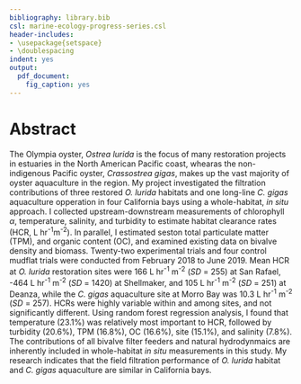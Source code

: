 ```yaml
---
bibliography: library.bib
csl: marine-ecology-progress-series.csl
header-includes:
- \usepackage{setspace}
- \doublespacing
indent: yes
output:
  pdf_document:
    fig_caption: yes
---
```


# Abstract

The Olympia oyster, *Ostrea lurida* is the focus of many restoration projects in estuaries in the North American Pacific coast, whearas the non-indigenous Pacific oyster, *Crassostrea gigas*, makes up the vast majority of oyster aquaculture in the region.
My project investigated the filtration contributions of three restored *O. lurida* habitats and one long-line *C. gigas* aquaculture opperation in four California bays using a whole-habitat, *in situ* approach.
I collected upstream-downstream measurements of chlorophyll $\alpha$, temperature, salinity, and turbidity to estimate habitat clearance rates (HCR, L hr^-1^m^-2^).
In parallel, I estimated seston total particulate matter (TPM), and organic content (OC), and examined existing data on bivalve density and biomass.
Twenty-two experimental trials and four control mudflat trials were conducted from February 2018 to June 2019.
Mean HCR at *O. lurida* restoration sites were 166 L hr^-1^ m^-2^ (*SD* = 255) at San Rafael, -464 L hr^-1^ m^-2^ (*SD* = 1420) at Shellmaker, and 105 L hr^-1^ m^-2^ (*SD* = 251) at Deanza, while the *C. gigas* aquaculture site at Morro Bay was 10.3 L hr^-1^ m^-2^ (*SD* = 257).
HCRs were highly variable within and among sites, and not significantly different. 
Using random forest regression analysis, I found that temperature (23.1%) was relatively most important to HCR, followed by turbidity (20.6%), TPM (16.8%), OC (16.6%), site (15.1%), and salinity (7.8%).
The contributions of all bivalve filter feeders and natural hydrodynmaics are inherently included in whole-habitat *in situ* measurements in this study. 
My research indicates that the field filtration performance of *O. lurida* habitat and *C. gigas* aquaculture are similar in California bays.




